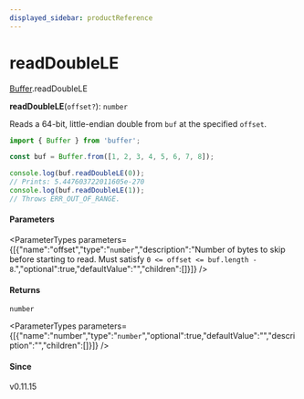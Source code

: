 ```yaml
---
displayed_sidebar: productReference
---
```



# readDoubleLE

[Buffer](../../interfaces/Buffer.mdx).readDoubleLE

**readDoubleLE**(`offset?`): `number`

Reads a 64-bit, little-endian double from `buf` at the specified `offset`.

```js
import { Buffer } from 'buffer';

const buf = Buffer.from([1, 2, 3, 4, 5, 6, 7, 8]);

console.log(buf.readDoubleLE(0));
// Prints: 5.447603722011605e-270
console.log(buf.readDoubleLE(1));
// Throws ERR_OUT_OF_RANGE.
```

#### Parameters

<ParameterTypes parameters={[{"name":"offset","type":"`number`","description":"Number of bytes to skip before starting to read. Must satisfy `0 <= offset <= buf.length - 8`.","optional":true,"defaultValue":"","children":[]}]} />

#### Returns

`number`

<ParameterTypes parameters={[{"name":"number","type":"`number`","optional":true,"defaultValue":"","description":"","children":[]}]} />

#### Since

v0.11.15

